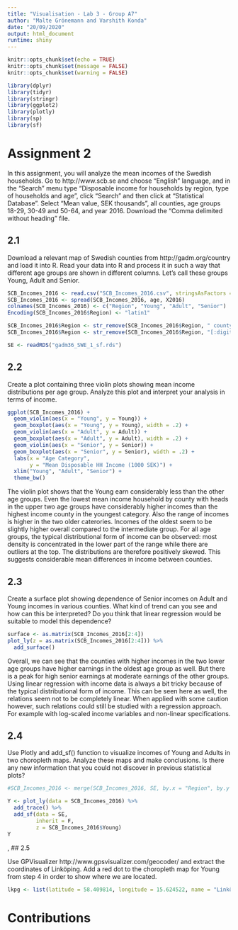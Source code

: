```yaml
---
title: "Visualisation - Lab 3 - Group A7"
author: "Malte Grönemann and Varshith Konda"
date: "20/09/2020"
output: html_document
runtime: shiny
---
```


```r
knitr::opts_chunk$set(echo = TRUE)
knitr::opts_chunk$set(message = FALSE)
knitr::opts_chunk$set(warning = FALSE)

library(dplyr)
library(tidyr)
library(stringr)
library(ggplot2)
library(plotly)
library(sp)
library(sf)
```

# Assignment 2

In this assignment, you will analyze the mean incomes of the Swedish households. Go to
http://www.scb.se and choose “English” language, and in the “Search” menu type “Disposable
income for households by region, type of households and age”, click “Search” and then click at
“Statistical Database”. Select “Mean value, SEK thousands”, all counties, age groups 18-29, 30-49 and
50-64, and year 2016. Download the “Comma delimited without heading” file.

## 2.1

Download a relevant map of Swedish counties from http://gadm.org/country and load it into
R. Read your data into R and process it in such a way that different age groups are shown in
different columns. Let’s call these groups Young, Adult and Senior.

```r
SCB_Incomes_2016 <- read.csv("SCB_Incomes_2016.csv", stringsAsFactors = FALSE)
SCB_Incomes_2016 <- spread(SCB_Incomes_2016, age, X2016)
colnames(SCB_Incomes_2016) <- c("Region", "Young", "Adult", "Senior")
Encoding(SCB_Incomes_2016$Region) <- "latin1"

SCB_Incomes_2016$Region <- str_remove(SCB_Incomes_2016$Region, " county")
SCB_Incomes_2016$Region <- str_remove(SCB_Incomes_2016$Region, "[:digit:][:digit:] ")

SE <- readRDS("gadm36_SWE_1_sf.rds")
```

## 2.2

Create a plot containing three violin plots showing mean income distributions per age group.
Analyze this plot and interpret your analysis in terms of income.

```r
ggplot(SCB_Incomes_2016) +
  geom_violin(aes(x = "Young", y = Young)) +
  geom_boxplot(aes(x = "Young", y = Young), width = .2) +
  geom_violin(aes(x = "Adult", y = Adult)) +
  geom_boxplot(aes(x = "Adult", y = Adult), width = .2) +
  geom_violin(aes(x = "Senior", y = Senior)) +
  geom_boxplot(aes(x = "Senior", y = Senior), width = .2) +
  labs(x = "Age Category",
       y = "Mean Disposable HH Income (1000 SEK)") +
  xlim("Young", "Adult", "Senior") +
  theme_bw()
```

The violin plot shows that the Young earn considerably less than the other age groups. Even the lowest mean income household by county with heads in the upper two age groups have considerably higher incomes than the highest income county in the youngest category. Also the range of incomes is higher in the two older caterories. Incomes of the oldest seem to be slightly higher overall compared to the intermediate group. For all age groups, the typical distributional form of income can be observed: most density is concentrated in the lower part of the range while there are outliers at the top. The distributions are therefore positively skewed. This suggests considerable mean differences in income between counties.

## 2.3

Create a surface plot showing dependence of Senior incomes on Adult and Young incomes in
various counties. What kind of trend can you see and how can this be interpreted? Do you
think that linear regression would be suitable to model this dependence?

```r
surface <- as.matrix(SCB_Incomes_2016[2:4])
plot_ly(z = as.matrix(SCB_Incomes_2016[2:4])) %>%
  add_surface()
```

Overall, we can see that the counties with higher incomes in the two lower age groups have higher earnings in the oldest age group as well. But there is a peak for high senior earnings at moderate earnings of the other groups. Using linear regression with income data is always a bit tricky because of the typical distributional form of income. This can be seen here as well, the relations seem not to be completely linear. When applied with some caution however, such relations could still be studied with a regression approach. For example with log-scaled income variables and non-linear specifications. 

## 2.4

Use Plotly and add_sf() function to visualize incomes of Young and Adults in two choropleth
maps. Analyze these maps and make conclusions. Is there any new information that you
could not discover in previous statistical plots?

```r
#SCB_Incomes_2016 <- merge(SCB_Incomes_2016, SE, by.x = "Region", by.y = "NAME_1")

Y <- plot_ly(data = SCB_Incomes_2016) %>%
  add_trace() %>%
  add_sf(data = SE,
         inherit = F,
         z = SCB_Incomes_2016$Young)
Y

```
,
## 2.5

Use GPVisualizer http://www.gpsvisualizer.com/geocoder/ and extract the coordinates of
Linköping. Add a red dot to the choropleth map for Young from step 4 in order to show
where we are located.

```r
lkpg <- list(latitude = 58.409814, longitude = 15.624522, name = "Linköping")

```

# Contributions

